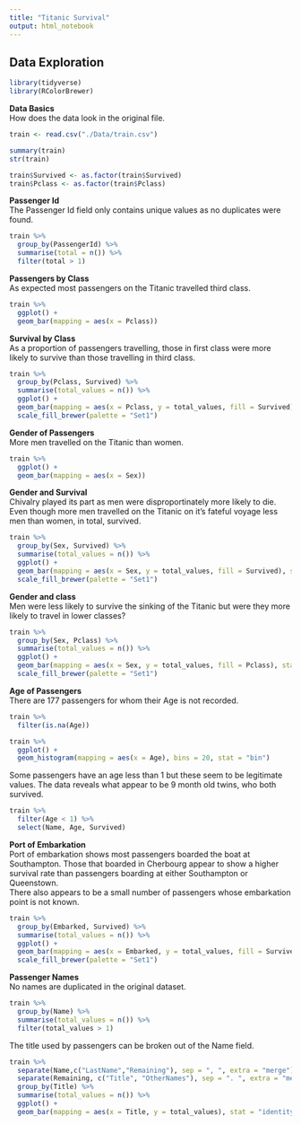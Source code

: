 ```yaml
---
title: "Titanic Survival"
output: html_notebook
---
```

## Data Exploration
```r
library(tidyverse)
library(RColorBrewer)

```

**Data Basics**  
How does the data look in the original file.
```r
train <- read.csv("./Data/train.csv")

summary(train)
str(train)

train$Survived <- as.factor(train$Survived)
train$Pclass <- as.factor(train$Pclass)
```

**Passenger Id**  
The Passenger Id field only contains unique values as no duplicates were found.
```r
train %>% 
  group_by(PassengerId) %>% 
  summarise(total = n()) %>% 
  filter(total > 1)
```
**Passengers by Class**  
As expected most passengers on the Titanic travelled third class.
```r
train %>% 
  ggplot() +
  geom_bar(mapping = aes(x = Pclass))
```
**Survival by Class**  
As a proportion of passengers travelling, those in first class were more likely to survive than those travelling in third class.
```r
train %>% 
  group_by(Pclass, Survived) %>% 
  summarise(total_values = n()) %>%  
  ggplot() +
  geom_bar(mapping = aes(x = Pclass, y = total_values, fill = Survived), stat = "identity") +
  scale_fill_brewer(palette = "Set1")
```

**Gender of Passengers**  
More men travelled on the Titanic than women.
```r
train %>% 
  ggplot() +
  geom_bar(mapping = aes(x = Sex))
```
**Gender and Survival**  
Chivalry played its part as men were disproportinately more likely to die. Even though more men travelled on the Titanic on it's fateful voyage less men than women, in total, survived.
```r
train %>%
  group_by(Sex, Survived) %>% 
  summarise(total_values = n()) %>% 
  ggplot() +
  geom_bar(mapping = aes(x = Sex, y = total_values, fill = Survived), stat = "identity") +
  scale_fill_brewer(palette = "Set1")
```
**Gender and class**  
Men were less likely to survive the sinking of the Titanic but were they more likely to travel in lower classes?
```r
train %>%
  group_by(Sex, Pclass) %>% 
  summarise(total_values = n()) %>% 
  ggplot() +
  geom_bar(mapping = aes(x = Sex, y = total_values, fill = Pclass), stat = "identity") +
  scale_fill_brewer(palette = "Set1")
```
**Age of Passengers**  
There are 177 passengers for whom their Age is not recorded.
```r
train %>% 
  filter(is.na(Age))
```

```r
train %>% 
  ggplot() +
  geom_histogram(mapping = aes(x = Age), bins = 20, stat = "bin")
```
Some passengers have an age less than 1 but these seem to be legitimate values. The data reveals what appear to be 9 month old twins, who both survived.
```r
train %>% 
  filter(Age < 1) %>% 
  select(Name, Age, Survived)
```

**Port of Embarkation**  
Port of embarkation shows most passengers boarded the boat at Southampton. Those that boarded in Cherbourg appear to show a higher survival rate than passengers boarding at either Southampton or Queenstown.  
There also appears to be a small number of passengers whose embarkation point is not known.
```r
train %>% 
  group_by(Embarked, Survived) %>% 
  summarise(total_values = n()) %>% 
  ggplot() +
  geom_bar(mapping = aes(x = Embarked, y = total_values, fill = Survived), stat = "identity") +
  scale_fill_brewer(palette = "Set1")
```
**Passenger Names**  
No names are duplicated in the original dataset.
```r
train %>% 
  group_by(Name) %>% 
  summarise(total_values = n()) %>%
  filter(total_values > 1)
```
The title used by passengers can be broken out of the Name field.
```r
train %>% 
  separate(Name,c("LastName","Remaining"), sep = ", ", extra = "merge") %>% 
  separate(Remaining, c("Title", "OtherNames"), sep = ". ", extra = "merge") %>% 
  group_by(Title) %>% 
  summarise(total_values = n()) %>% 
  ggplot() +
  geom_bar(mapping = aes(x = Title, y = total_values), stat = "identity")

```

